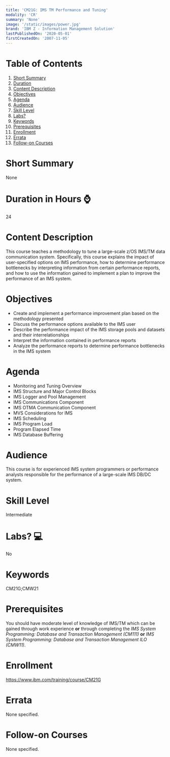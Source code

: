 ```yaml
---
title: 'CM21G: IMS TM Performance and Tuning'
modality: 'CR'
summary: 'None'
image: '/static/images/power.jpg'
brand: 'IBM Z - Information Management Solution'
lastPublishedOn: '2020-05-01'
firstCreatedOn: '2007-11-05'
---
```

# Table of Contents
1.  [Short Summary](#short-summary)
2.  [Duration](#duration-in-hours-)
3.  [Content Description](#content-description)
4.  [Objectives](#objectives)
5.  [Agenda](#agenda)
6.  [Audience](#audience)
7.  [Skill Level](#skill-level)
8.  [Labs?](#labs-)
9.  [Keywords](#keywords)
10. [Prerequisites](#prerequisites)
11. [Enrollment](#enrollment)
12. [Errata](#errata)
13. [Follow-on Courses](#follow-on-courses)

# Short Summary
None

# Duration in Hours ⌚
24

# Content Description
<p>This course teaches a methodology to tune a large-scale z/OS IMS/TM data communication system. Specifically, this course explains the impact of user-specified options on IMS performance, how to determine performance bottlenecks by interpreting information from certain performance reports, and how to use the information gained to implement a plan to improve the performance of an IMS system.</p>

# Objectives
<ul><li>Create and implement a performance improvement plan based on the methodology presented
</li><li>Discuss the performance options available to the IMS user
</li><li>Describe the performance impact of the IMS storage pools and datasets and their interrelationships
</li><li>Interpret the information contained in performance reports
</li><li>Analyze the performance reports to determine performance bottlenecks in the IMS system</li></ul>

# Agenda
<ul><li>Monitoring and Tuning Overview</li><li>IMS Structure and Major Control Blocks</li><li>IMS Logger and Pool Management</li><li>IMS Communications Component</li><li>IMS OTMA Communication Component</li><li>MVS Considerations for IMS</li><li>IMS Scheduling</li><li>IMS Program Load</li><li>Program Elapsed Time</li><li>IMS Database Buffering</li></ul>

# Audience
<p>This course is for experienced IMS system programmers or performance analysts responsible for the performance of a large-scale IMS DB/DC system.</p>

# Skill Level
Intermediate

# Labs? 💻
No

# Keywords
CM21G;CMW21

# Prerequisites
<p>You should have moderate level of knowledge of IMS/TM which can be gained through work experience <b>or</b> through completing the <i>IMS System Programming: Database and Transaction Management (CM111) </i><b>or</b> <i>IMS System Programming: Database and Transaction Management ILO (CMW11)</i>.</p>

# Enrollment
https://www.ibm.com/training/course/CM21G

# Errata
None specified.

# Follow-on Courses
None specified.

